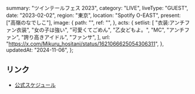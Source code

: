   summary: "ツインテールフェス 2023",
  category: "LIVE",
  liveType: "GUEST",
  date: "2023-02-02",
  region: "東京",
  location: "Spotify  O-EAST",
  present: ["高嶺のなでしこ"],
  image: {
    path: "",
    ref: "",
  },
  acts: {
    setlist: [
      "衣装:アンチファン衣装",
      "女の子は強い",
      "可愛くてごめん",
      "乙女どもよ。",
      "MC",
      "アンチファン",
      "誇り高きアイドル",
      "ファンサ",
    ],
    url: "https://x.com/Mikuru_hositani/status/1621066625054306311",
  },
  updatedAt: "2024-11-06",
};

## リンク

- [公式スケジュール](https://takanenonadeshiko.jp/?p=619)
